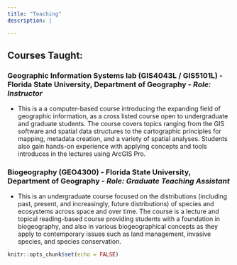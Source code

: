 ```yaml
---
title: "Teaching"
description: |

---
```


## Courses Taught:

### Geographic Information Systems lab (GIS4043L / GIS5101L) - Florida State University, Department of Geography - *Role: Instructor*
- This is a a computer-based course introducing the expanding field of geographic information, as a cross listed course open to undergraduate and graduate students. The course covers topics ranging from the GIS software and spatial data structures to the cartographic principles for mapping, metadata creation, and a variety of spatial analyses. Students also gain hands-on experience with  applying concepts and tools introduces in the lectures using ArcGIS Pro. 


### Biogeography (GEO4300) - Florida State University, Department of Geography - *Role: Graduate Teaching Assistant*
- This is an undergraduate course focused on the distributions (including past, present, and increasingly, future distributions) of species and ecosystems across space and over time.  The course is a lecture and topical reading-based course providing students with a foundation in biogeography, and also in various biogeographical concepts as they apply to contemporary issues such as land management, invasive species, and species conservation. 

```r
knitr::opts_chunk$set(echo = FALSE)
```

